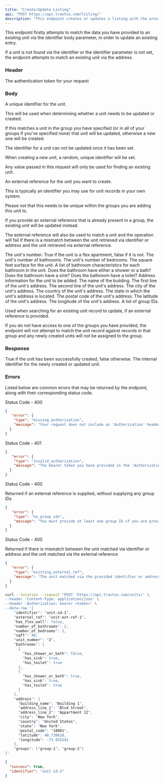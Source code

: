```yaml
---
title: "Create/Update Listing"
api: "POST https://api.travtus.com/listing/"
description: "This endpoint creates or updates a listing with the provided information."
---
```


This endpoint firstly attempts to match the data you have provided to an existing unit via the identifier body parameter, in order to update an existing entry.

If a unit is not found via the identifier or the identifier parameter is not set, the endpoint attempts to match an existing unit via the address.

### Header

<ParamField header="Auhtorization" type="string" default="none" required>
  The authentication token for your request
</ParamField>

### Body

<ParamField body="identifier" type="string" default="none">
  A unique identifier for the unit.

  This will be used when determining whether a unit needs to be updated or created.

  If this matches a unit in the group you have specified (or in all of your groups if you've specified none) that unit will be updated, otherwise a new one will be created.

  The identifier for a unit can not be updated once it has been set.

  When creating a new unit, a random, unique identifier will be set.

  Any value passed in this request will only be used for finding an existing unit.
</ParamField>

<ParamField body="external_ref" type="string" default="none">
  An external reference for the unit you want to create.

  This is typically an identifier you may use for unit records in your own system.

  Please not that this needs to be unique within the groups you are adding this unit to.

  If you provide an external reference that is already present in a group, the existing unit will be updated instead.

  The external reference will also be used to match a unit and the operation will fail if there is a mismatch between the unit retrieved via identifier or address and the unit retrieved via external reference.
</ParamField>

<ParamField body="unit_number" type="string" default="none">
  The unit's number.
</ParamField>

<ParamField body="has_flex_wall" type="boolean" default="none">
  True if the unit is a flex apartment, false if it is not.
</ParamField>

<ParamField body="number_of_bathrooms" type="integer" default="none">
  The unit's number of bathrooms.
</ParamField>

<ParamField body="number_of_bedrooms" type="integer" default="none">
  The unit's number of bedrooms.
</ParamField>

<ParamField body="sqft" type="integer" default="none">
  The square feet surface for the unit.
</ParamField>

<ParamField body="bathrooms" type="[object]" default="none">
  A list of bathroom characteristics for each bathroom in the unit.
  <Expandable title="bathroom">
    <ParamField body="has_shower_or_bath" type="boolean" default="none">
      Does the bathroom have either a shower or a bath?
    </ParamField>
    <ParamField body="has_sink" type="boolean" default="none">
      Does the bathroom have a sink?
    </ParamField>
    <ParamField body="has_toilet" type="boolean" default="none">
      Does the bathroom have a toilet?
    </ParamField>
  </Expandable>
</ParamField>

<ParamField body="address" type="object" default="none">
  Address information for the unit to be added.
  <Expandable tilte="address">
    <ParamField body="building_name" type="string">
      The name of the building.
    </ParamField>
    <ParamField body="address_line_1" type="string" required>
      The first line of the unit's address.
    </ParamField>
    <ParamField body="address_line_2" type="string">
      The second line of the unit's address.
    </ParamField>
    <ParamField body="city" type="string">
      The city of the unit's address.
    </ParamField>
    <ParamField body="country" type="string">
      The country of the unit's address.
    </ParamField>
    <ParamField body="state" type="string" required>
      The state in which the unit's address is located.
    </ParamField>
    <ParamField body="postal_code" type="string" required>
      The postal code of the unit's address.
    </ParamField>
    <ParamField body="latitude" type="float">
      The latitude of the unit's address.
    </ParamField>
    <ParamField body="longitude" type="float">
      The longitude of the unit's address.
    </ParamField>
  </Expandable>
</ParamField>

<ParamField body="groups" type="[string]" default="none">
  A list of group IDs.

  Used when searching for an existing unit record to update, if an external reference is provided.

  If you do not have access to one of the groups you have provided, the endpoint will not attempt to match the unit record against records in that group and any newly created units will not be assigned to the group. 
</ParamField>

### Response

<ResponseField name="success" type="boolean">
  True if the unit has been successfully created, false otherwise.
</ResponseField>
<ResponseField name="indentifier" type="string">
  The internal identifier for the newly created or updated unit.
</ResponseField>

### Errors

Listed below are common errors that may be returned by the endpoint, along with their corresponding status code.

Status Code - 400
```json Missing Authorization header
{
   "error": {
    "type": "missing_authorization",
    "message": "Your request does not include an 'Authorization' header with a bearer token for your account."
  }
}
```

Status Code - 401
```json Invalid/Expired Authorization header bearer token value
{
   "error": {
    "type": "invalid_authorization",
    "message": "The bearer token you have provided in the 'Authorization' header is invalid."
  }
}
```

Status Code - 400

Returned if an external reference is supplied, without supplying any group IDs
```json No group IDs supplied for unit with external reference
{
   "error": {
    "type": "no_group_ids",
    "message": "You must provide at least one group ID if you are providing an external reference."
  }
}
```

Status Code - 400

Returned if there is mismatch between the unit matched via identifier or address and the unit matched via the external reference
```json Mismatch between the retrieved unit and the external reference
{
   "error": {
    "type": "existing_external_ref",
    "message": "The unit matched via the provided identifier or address does not match the external reference you have provided."
  }
}
```

<RequestExample>

```bash Example Request
curl --location --request "POST 'https://api.travtus.com/units/' \
--header 'Content-Type: application/json' \
--header 'Authorization: bearer <token>' \
--data-raw '{
    "identifier": "unit-id-1",
    "external_ref": "unit-ext-ref-1",
    "has_flex_wall": false,
    "number_of_bathrooms": 2,
    "number_of_bedrooms": 1,
    "sqft": 40,
    "unit_number": "2",
    "bathrooms": [
      {
        "has_shower_or_bath": false,
        "has_sink": true,
        "has_toilet": true
      },
      {
        "has_shower_or_bath": true,
        "has_sink": true,
        "has_toilet": true
      }
    ],
    "address": {
      "building_name": "Building 1",
      "address_line_1": "Blvd Street",
      "address_line_2": "Appartment 12",
      "city": "New York",
      "country": "United States",
      "state": "New York",
      "postal_code": "10001",
      "latitude": 40.730610,
      "longitude": -73.935242
    },
    "groups": ["group-1", "group-2"]
}'
```

</RequestExample>

<ResponseExample>

```json Response
{
  "success": true,
  "identifier": "unit-id-1"
}
```

</ResponseExample>
